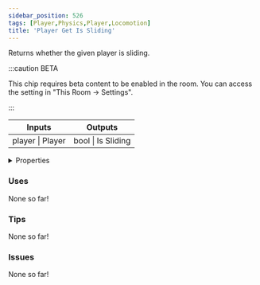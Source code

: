 ```yaml
---
sidebar_position: 526
tags: [Player,Physics,Player,Locomotion]
title: 'Player Get Is Sliding'
---
```


Returns whether the given player is sliding.

:::caution BETA

This chip requires beta content to be enabled in the room. You can access the setting in "This Room -> Settings".

:::

<IChip uuid="a6bf14e7-5f67-415e-b1c0-67adc223b01e"/>

<table><thead><tr><th>Inputs</th><th>Outputs</th></tr></thead><tbody><tr><td>player | Player</td><td>bool | Is Sliding</td></tr></tbody></table>

<details>
  <summary>Properties</summary>
  <div>
    <div>
    <table>
      <tbody>
        <tr>
          <td>Is beta required?</td>
          <td>Yes</td>
        </tr>
        <tr>
          <td>Is chip a trolling risk?</td>
          <td>No</td>
        </tr>
        <tr>
          <td>Is chip a role assignment risk?</td>
          <td>No</td>
        </tr>
        <tr>
          <td>Chip UUID</td>
          <td>a6bf14e7-5f67-415e-b1c0-67adc223b01e</td>
        </tr>
        <tr>
          <td>Room availability</td>
          <td>Available everywhere</td>
        </tr>
      </tbody>
    </table>
    </div>
  </div>
</details>

### Uses

None so far!

### Tips

None so far!

### Issues

None so far!